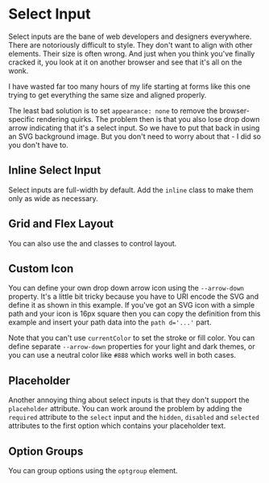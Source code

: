 
# Select Input

Select inputs are the bane of web developers and designers everywhere. There
are notoriously difficult to style.  They don't want to align with other
elements.  Their size is often wrong.  And just when you think you've finally
cracked it, you look at it on another browser and see that it's all on the wonk.

I have wasted far too many hours of my life starting at forms like this one
trying to get everything the same size and aligned properly.

<Example
  html={Alignment}
  language="html"
  caption="Select Alignment"
/>

The least bad solution is to set `appearance: none` to remove the
browser-specific rendering quirks.  The problem then is that you also lose
drop down arrow indicating that it's a select input.  So we have to put that
back in using an SVG background image. But you don't need to worry about
that - I did so you don't have to.

<Example
  html={Select}
  language="html"
  caption="Select Input"
/>

## Inline Select Input

Select inputs are full-width by default.  Add the `inline` class to make them
only as wide as necessary.

<Example
  html={Inline}
  language="html"
  caption="Inline Select"
/>

## Grid and Flex Layout

You can also use the <GridLink/> and <FlexLink/> classes to control layout.

<Example
  html={GridFlex}
  language="html"
  caption="Grid/Flex"
/>

## Custom Icon

You can define your own drop down arrow icon using the `--arrow-down`
property.  It's a little bit tricky because you have to URI encode the SVG
and define it as shown in this example.  If you've got an SVG icon with a
simple path and your icon is 16px square then you can copy the definition
from this example and insert your path data into the `path d='...'` part.

Note that you can't use `currentColor` to set the stroke or fill color.  You
can define separate `--arrow-down` properties for your light and dark themes,
or you can use a neutral color like `#888` which works well in both cases.

<Example
  html={Custom}
  language="html"
  caption="Custom Icon"
/>

## Placeholder

Another annoying thing about select inputs is that they don't support the
`placeholder` attribute.  You can work around the problem by adding the
`required` attribute to the `select` input and the `hidden`, `disabled` and
`selected` attributes to the first option which contains your placeholder text.

<Example
  html={Placeholder}
  language="html"
  caption="Select Placeholder"
/>

## Option Groups

You can group options using the `optgroup` element.

<Example
  html={Optgroup}
  language="html"
  caption="Option Groups"
/>

